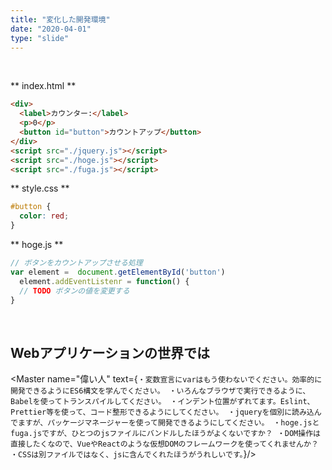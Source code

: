 ```yaml
---
title: "変化した開発環境"
date: "2020-04-01"
type: "slide"
---
```



<Butasan name="コードを書き終えたぶたさん" text="ひとまず教科書どおりにHTML + CSS + javascriptが少し書けるようになったよ。"/>


<br/>

** index.html **
```html
<div>
  <label>カウンター:</label>
  <p>0</p>
  <button id="button">カウントアップ</button>
</div>
<script src="./jquery.js"></script>
<script src="./hoge.js"></script>
<script src="./fuga.js"></script>

```

** style.css **
```css
#button {
  color: red;
}

```

** hoge.js **
```javascript
// ボタンをカウントアップさせる処理
var element =  document.getElementById('button')
  element.addEventListenr = function() {
  // TODO ボタンの値を変更する
}


```

<br/>

## Webアプリケーションの世界では

<Master name="偉い人" text={`
・変数宣言にvarはもう使わないでください。効率的に開発できるようにES6構文を学んでください。
・いろんなブラウザで実行できるように、Babelを使ってトランスパイルしてください。
・インデント位置がずれてます。Eslint、Prettier等を使って、コード整形できるようにしてください。
・jqueryを個別に読み込んでますが、パッケージマネージャーを使って開発できるようにしてください。
・hoge.jsとfuga.jsですが、ひとつのjsファイルにバンドルしたほうがよくないですか？
・DOM操作は直接したくなので、VueやReactのような仮想DOMのフレームワークを使ってくれませんか？
・CSSは別ファイルではなく、jsに含んでくれたほうがうれしいです。
`}/>


<Butasan name="言葉を失うぶたさん" text=""/>
